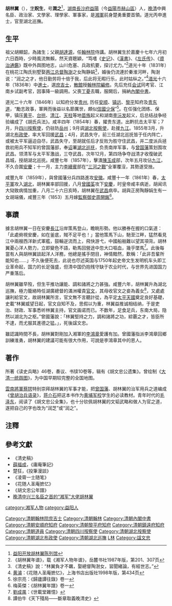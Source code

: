 {{明清人物信息框
| 姓名 = 胡林翼
| 原名 = 
| 圖片名稱= 胡林翼.jpg
| 圖片大小 = 210px
| 圖片說明 = 清人繪《胡林翼像》
| 最高職務 = 湖北巡撫
| 國家 = 大清
| 前任 = [[陶恩培|陶恩培]]
| 繼任 = [[李續宜|李續宜]]
| 爵位 = 
| 籍貫 = [[湖南|湖南]][[長沙府|長沙府]][[益陽縣|益陽縣]]
| 族裔 = 漢族
| 旗籍 = 
| 字號 = 字贶生  号潤之
| 諡號 = 文忠
| 出生日期 = [[嘉慶|嘉慶]]十七年六月初六<br><small>(1812年7月14日)</small>
| 出生地點 = [[湖南|湖南]][[益陽|益陽]]
| 逝世日期 = [[咸豐|咸豐]]十一年八月廿六<br><small>({{Death date and age|1861|9|30|1812|7|14}})</small>
| 逝世地點 = [[湖北|湖北]][[武昌|武昌]]
| 墓葬 = 
| 配偶 = 陶靜娟 （[[陶澍|陶澍]]女儿）
| 親屬 = （祖父）[[胡顯韶|胡顯韶]] <br>（父） [[胡達源|胡達源]]
| 出身 = 
*道光十六年丙申恩科进士出身
| 經歷 = 
*[[庶吉士|庶吉士]]
*[[翰林院|翰林院]][[編修|編修]]
*[[內閣中書|內閣中書]]
*[[安顺|安顺]]、[[镇远|镇远]]、[[黎平|黎平]]知府
*贵东道
*[[四川|四川]][[按察使|按察使]]
*[[湖北|湖北]][[按察使|按察使]]
*湖北[[布政使|布政使]]
*[[湖北|湖北]][[巡抚|巡抚]]
| 著作 =
*《胡氏兵法》
*《读史兵略》
*《胡文忠公遗集》
}}

'''胡林翼'''（{{bd|1812年|7月14日|1861年|9月30日|catIdx=H胡}}），[[表字|字]]'''貺生'''，号'''潤之'''<ref>[http://china.rednet.cn/c/2009/10/19/1841196.htm 益阳开放胡林翼陈列馆]</ref>，[[湖南|湖南]][[長沙府|長沙府]][[益陽|益陽]]（今[[益陽市|益陽市]][[赫山區|赫山區]]）人，[[晚清|晚清]]中興名臣、政治家、文學家、理學家、軍事家，是[[湘軍|湘軍]]前身楚勇重要首領。道光丙申進士，官至湖北巡撫。

==生平==
祖父胡顯韶，為諸生；父親[[胡達源|胡達源]]，任[[翰林院|翰林院]]侍講。胡林翼生於嘉慶十七年六月初六日酉時，少時風流無賴，然天資聰穎，“笃嗜《[[史记|史记]]》、《[[漢書|漢書]]》、《[[左傳|左氏传]]》、《[[資治通鑑|資治通鑑]]》既中外舆图地志，山川危塞、兵政机要，探讨尤力。”<ref>《胡林翼年谱》，载《湘军人物年谱》，岳麓书社1987年版，第201、307页</ref>道光十年（1831年）在桃花江陶氏别墅娶[[两江总督|两江总督]][[陶澍|陶澍]]之女陶静娟<ref>《清史稿》說：“林翼負才不羈，娶總督陶澍女，習聞緒論，有經世志。”</ref>，婚後仍流連於秦淮河畔，陶澍说：“润之之才，他日勤劳将十倍于我，后此将无暇行乐，此时姑纵之。”<ref>[[黄濬|黄濬]]：《花随人圣庵摭忆》，上海书店出版社1998年版，第434页</ref>[[道光|道光]]十六年（1836年）中[[進士|進士]]，選[[庶吉士|庶吉士]]，[[散館|散館]]授[[翰林院|翰林院]][[編修|編修]]。先后充任[[会试|会试]]同考官、江南乡试副考官，因事降一級調用。父喪[[丁憂|丁憂]]去職，服闕后，捐納[[內閣中書|內閣中書]]。

道光二十六年（1846年）以知府分发[[贵州|贵州]], 历任[[安顺|安顺]]、[[镇远|镇远]]、[[黎平|黎平]]知府及[[贵东道|贵东道]]，“勵志政事，軍興而後益以名節厲世，頗似[[文天祥|信國少保]]”<ref>徐宗亮：《歸廬譚往錄》卷一</ref>。在任强化团练、保甲，镇压[[黄平|黄平]]、[[台拱|台拱]]、[[清江|清江]]、[[天柱|天柱]]等地[[苗族|苗族]]起义和湖南[[李沅发|李沅发]]起义，后总结战争经验编成了《胡氏兵法》。咸丰四年（1854年）春，擢贵东道。出黔抗击太平军；7月，升[[四川|四川]][[按察使|按察使]]，仍驻防[[岳州|岳州]]；9月调[[湖北|湖北]][[按察使|按察使]]，赴援[[九江|九江]]。1855年3月，升湖北[[布政使|布政使]]，率大军回援[[武昌|武昌]]；4月，武昌失守，前三任湖北巡抚皆于任内阵亡，或被太平军逼迫自尽，武昌失守，至胡就任后才反败为胜守住武昌，并二度派兵拯救初用兵不知军的曾国藩部，奉[[诏|诏]]署[[湖北|湖北]][[巡抚|巡抚]]，负责南岸军事，与[[曾国藩|曾国藩]]策划围攻武昌。领清军与太平军激战，三夺武昌，次年12月，第四场争夺战清才收復破武昌城，授胡湖北巡抚。咸豐七年（1857年），擊潰[[陳玉成|陳玉成]]部，次年五月攻佔[[九江|九江]]，不久合圍[[安慶|安慶]]；十一月，主力[[李續賓|李續賓]]部在“[[三河之戰|三河之戰]]”全軍覆沒，其勢遂受挫。

咸豐九年（1859年），與曾國藩分兵四路進攻[[安徽|安徽]]。咸豐十一年（1861年）春，[[太平軍|太平軍]]攻入[[湖北|湖北]]，胡林翼率部回援，八月[[曾國荃|曾國荃]]攻下[[安慶|安慶]]，时皇帝咸丰病逝，胡闻讯大恸致病情加重，八月二十六日亥時，胡林翼在[[武昌|武昌]]病卒。胡與正房陶靜娟生有一女胡端儀，咸豐三年（1853）五月嫁[[監察御史|監察御史]][[周開銘|周開銘]]<ref>梅英傑：《胡林翼年譜》卷一</ref>。

==事蹟==
據言胡林翼一日在安慶[[長江|長江]]沿岸策馬登山，瞻眺形勢。他以勝券在握的口氣道：「此處俯視安慶，如在釜底，賊不足平也！」當他策馬下山，馳至江畔，猛然看見江中兩艘西洋新式軍艦，鼓輪逆流而上，飛快游弋，中國船舶難以望其項背。胡林翼憂心洋人勢力，立即變色不語，勒馬回營途中忽大口嘔血，幾乎墜馬<ref>[[劉成禺|劉成禺]]：《世載堂雜憶》</ref>。此後每當有人與胡林翼談起洋人洋務，他總是搖手閉目，神情黯然，歎稱：「此非吾輩所能知也……」不久後便死去，此说也尽述英国与1750年起史帝文生发明机车头即工业革命起，国力的长足强盛，但清中国仍抱残守缺于农业时代，与世界先进国国力严重落后。

胡林翼雖早歿，但生平推功讓能、調和諸將之力甚強。咸豐六年，胡林翼升為湖北巡撫，極力籠絡時任湖廣總督的滿洲權貴[[官文|官文]]，其母收官文之妾為義女<ref>譚伯牛《天下殘局——斷章取義晚清史》</ref>，又處處讓利給官文，故胡林翼所言，官文無不言聽計從，為平定[[太平天國|太平天國]]奠定良好基礎，史載“林翼威望日起，官文自知不及，思假以为重，林翼益推诚相结纳，于是吏治、财政、军事悉听林翼主持，官文画诺而已。不数年，足食足兵，东南大局，隐然以湖北为之枢。”曾國藩說：「林翼堅持之力，調和諸將之功，綜覈之才，皆臣所不逮，而尤服其進德之猛。」，死後諡文忠。

雖認識時間不長，胡林翼對剛加入湘軍的[[李鴻章|李鴻章]]愛護有加。曾國藩指派李鴻章回鄉訓練淮勇，胡林翼的建議可能有很大作用，可說是李鴻章其中的恩人。

==著作==
所著《读史兵略》46卷，奏议、书牍10卷等，辑有《胡文忠公遗集》。曾绘制《[[大清一统舆图|大清一统舆图]]》，为中国早期较完整的全国地图。

[[雲南|雲南]][[將軍|將軍]][[蔡锷|蔡锷]]特别崇拜胡林翼的军事才能，把[[曾国藩|曾国藩]]、胡林翼的治军用兵之道编成《[[曾胡治兵语录|曾胡治兵语录]]》，[[蒋介石|蒋介石]]把这本书作为[[黄埔军校|黄埔军校]]学生的必读教材。青年时代的[[毛泽东|毛泽东]]，阅读了《胡文忠公全集》，也十分钦佩胡林翼的文韬武略和做人为官之道，遂把自己的字也改为“润芝”或“润之”。

==注釋==
{{reflist|2}}

==參考文獻==
{{Wikisource author}}
{{wikiquote}}
{{refbegin|2}}
*《清史稿》
* [[薛福成|薛福成]]，《庸庵筆記》
* 楚狂，《投筆漫談》
*《凌霄一士随笔》
*《花随人圣庵摭忆》
*《胡文忠公年譜》
* [http://www.iximo.com/ebook/112374/220127791.shtml 晚清中兴三名臣之首的“湘军”大佬胡林翼]
{{refend}}

{{start box}}
{{s-off}}
{{s-before|[[陶恩培|陶恩培]]}}
{{s-title|[[湖北|湖北]][[巡撫|巡撫]]|1855年—1861年}}
{{s-after|[[李續宜|李續宜]]}}
{{end box}}
{{道光十六年丙申恩科殿试金榜}}
{{清朝入祀賢良祠}}
{{DEFAULTSORT:Hu胡}}
[[Category:清朝翰林院庶吉士|Category:清朝翰林院庶吉士]]
[[Category:清朝翰林|Category:清朝翰林]]
[[Category:清朝內閣中書|Category:清朝內閣中書]]
[[Category:清朝安順府知府|Category:清朝安順府知府]]
[[Category:清朝黎平府知府|Category:清朝黎平府知府]]
[[Category:清朝鎮遠府知府|Category:清朝鎮遠府知府]]
[[Category:清朝道員|Category:清朝道員]]
[[Category:清朝四川按察使|Category:清朝四川按察使]]
[[Category:清朝湖北按察使|Category:清朝湖北按察使]]
[[Category:清朝湖北布政使|Category:清朝湖北布政使]]
[[Category:清朝湖北巡撫|Category:清朝湖北巡撫]]
[[category:湘军人物|category:湘军人物]]
[[category:益阳人|category:益阳人]]
[[Category:胡姓|L林]]
[[Category:諡文忠|Category:諡文忠]]
